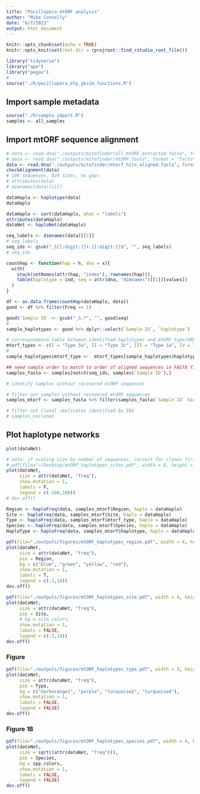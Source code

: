 ```yaml
---
title: "Pocillopora mtORF analysis"
author: "Mike Connelly"
date: "6/7/2023"
output: html_document
---
```


```r
knitr::opts_chunk$set(echo = TRUE)
knitr::opts_knit$set(root.dir = rprojroot::find_rstudio_root_file())
```
```r
library("tidyverse")
library("ape")
library("pegas")
#
source("./R/pocillopora_etp_gksim_functions.R")
```
## Import sample metadata
```r
source("./R/sample_import.R")
samples <- all_samples
```

## Import mtORF sequence alignment 
```r
# data <- read.dna("./outputs/mitofinder/all_mtORF_extracted.fasta", format = "fasta")
# data <- read.dna("./outputs/mitofinder/mtORF.fasta", format = "fasta")
data <- read.dna("./outputs/mitofinder/mtorf_hits_aligned.fasta", format = "fasta")
checkAlignment(data)
# 199 sequences, 829 sites, no gaps
# attributes(data)
# dimnames(data)[[1]]
```
```r
dataHaplo <- haplotype(data)
dataHaplo
```
```r
dataHaplo <- sort(dataHaplo, what = "labels")
attributes(dataHaplo)
dataNet <- haploNet(dataHaplo)
```
```r
seq_labels <- dimnames(data)[[1]]
# seq_labels
seq_ids <- gsub("_S[[:digit:]]+.[[:digit:]]$", "", seq_labels)
# seq_ids
```
```r
countHap <- function(hap = h, dna = x){
  with(
    stack(setNames(attr(hap, "index"), rownames(hap))),
    table(haplotype = ind, seq = attr(dna, "dimnames")[[1]][values])
  )
}
```
```r
df <- as.data.frame(countHap(dataHaplo, data))
good <- df %>% filter(Freq == 1)
```
```r
good$`Sample ID` <- gsub("_S.*", "", good$seq)
#
sample_haplotypes <- good %>% dplyr::select(`Sample ID`, `haplotype`)
```
```r
# correspondence table between identified haplotypes and mtORF type/ORF name, etc.
mtorf_types <- c(I = "Type 3a", II = "Type 3c", III = "Type 1a", IV = "Type 2")
#
sample_haplotypes$mtorf_type <-  mtorf_types[sample_haplotypes$haplotype]
```

```r
## need sample order to match to order of aligned sequences in FASTA file
samples_fasta <- samples[match(seq_ids, samples$`Sample ID`),]
```

```r
# identify samples without recovered mtORF sequences 

# filter out samples without recovered mtORF sequences
samples_mtorf <- samples_fasta %>% filter(samples_fasta$`Sample ID` %in% good$`Sample ID`)

# filter out clonal replicates identified by IBS
# samples_noclones
```

## Plot haplotype networks
```r
plot(dataNet)
```
```r
# note: if scaling size by number of sequences, correct for clones first, as mtORF type 1 is clearly dominant.
# pdf(file="~/Desktop/mtORF_haplotypes_sites.pdf", width = 8, height = 10, pointsize = 10)
plot(dataNet,
     size = attr(dataNet, "freq"),
     show.mutation = 1,
     labels = F,
     legend = c(-100,100))
# dev.off()
```
```r
Region <- haploFreq(data, samples_mtorf$Region, haplo = dataHaplo)
Site <- haploFreq(data, samples_mtorf$Site, haplo = dataHaplo)
Type <- haploFreq(data, samples_mtorf$mtorf_type, haplo = dataHaplo)
Species <- haploFreq(data, samples_mtorf$Species, haplo = dataHaplo)
HaploType <- haploFreq(data, samples_mtorf$haplotype, haplo = dataHaplo)
```
```r
pdf(file="./outputs/figures/mtORF_haplotypes_region.pdf", width = 4, height = 5, pointsize = 6)
plot(dataNet,
     size = attr(dataNet, "freq"),
     pie = Region,
     bg = c("blue", "green", "yellow", "red"),
     show.mutation = 1,
     labels = T,
     legend = c(-3,18))
dev.off()
```
```r
pdf(file="./outputs/figures/mtORF_haplotypes_site.pdf", width = 4, height = 5, pointsize = 6)
plot(dataNet,
     size = attr(dataNet, "freq"),
     pie = Site,
     # bg = site_colors,
     show.mutation = 1,
     labels = FALSE,
     legend = c(-3,18))
dev.off()
```

### Figure ##
```r
pdf(file="./outputs/figures/mtORF_haplotypes_type.pdf", width = 3, height = 4, pointsize = 6)
plot(dataNet,
     size = attr(dataNet, "freq"),
     pie = Type,
     bg = c("darkorange1", "purple", "turquoise2", "turquoise4"),
     show.mutation = 1,
     labels = FALSE,
     legend = FALSE)
dev.off()
```
### Figure 1B
```r
pdf(file="./outputs/figures/mtORF_haplotypes_species.pdf", width = 4, height = 2, pointsize = 6)
plot(dataNet,
     size = sqrt((attr(dataNet, "freq"))),
     pie = Species,
     bg = spp_colors,
     show.mutation = 1,
     labels = FALSE,
     legend = FALSE)
dev.off()
```
